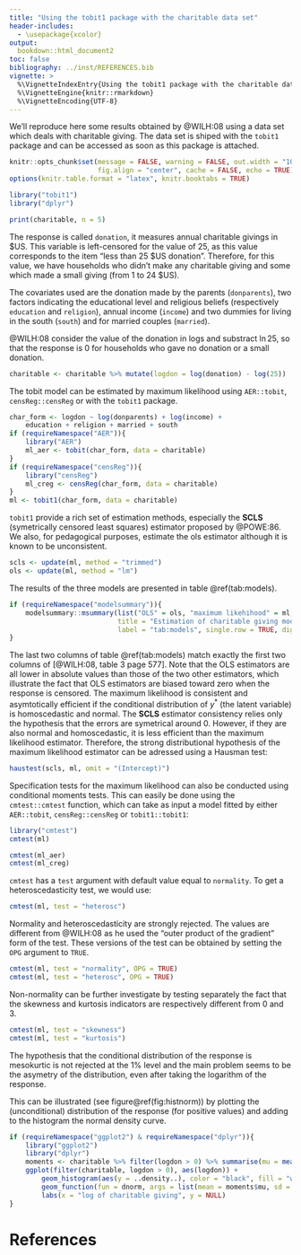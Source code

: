 ```yaml
---
title: "Using the tobit1 package with the charitable data set"
header-includes:
  - \usepackage{xcolor}
output: 
  bookdown::html_document2
toc: false
bibliography: ../inst/REFERENCES.bib
vignette: >
  %\VignetteIndexEntry{Using the tobit1 package with the charitable data set}
  %\VignetteEngine{knitr::rmarkdown}
  %\VignetteEncoding{UTF-8}
---
```


We'll reproduce here some results obtained by @WILH:08 using a data
set which deals with charitable giving. The data set is shiped with
the `tobit1` package and can be accessed as soon as this package is
attached.

```r
knitr::opts_chunk$set(message = FALSE, warning = FALSE, out.width = "100%",
                      fig.align = "center", cache = FALSE, echo = TRUE)
options(knitr.table.format = "latex", knitr.booktabs = TRUE)
```

```r
library("tobit1")
library("dplyr")
```

```r
print(charitable, n = 5)
```

The response is called `donation`, it measures annual charitable
givings in $US. This variable is left-censored for the value of 25, as
this value corresponds to the item "less than 25 $US
donation". Therefore, for this value, we have households who didn't
make any charitable giving and some which made a small giving (from 1
to 24 $US).

The covariates used are the donation made by the parents
(`donparents`), two factors indicating the educational level and
religious beliefs (respectively `education` and `religion`), annual
income (`income`) and two dummies for living in the south (`south`)
and for married couples (`married`). 

@WILH:08 consider the value of the donation in logs and substract $\ln
25$, so that the response is 0 for households who gave no donation or
a small donation.


```r
charitable <- charitable %>% mutate(logdon = log(donation) - log(25))
```

The tobit model can be estimated by maximum likelihood using
`AER::tobit`, `censReg::censReg` or with the `tobit1` package. 


```r
char_form <- logdon ~ log(donparents) + log(income) +
    education + religion + married + south
if (requireNamespace("AER")){
    library("AER")
    ml_aer <- tobit(char_form, data = charitable)
}
if (requireNamespace("censReg")){
    library("censReg")
    ml_creg <- censReg(char_form, data = charitable)
}
ml <- tobit1(char_form, data = charitable)
```

`tobit1` provide a rich set of estimation methods, especially the
**SCLS** (symetrically censored least squares) estimator proposed by
@POWE:86. We also, for pedagogical purposes, estimate the ols
estimator although it is known to be unconsistent.


```r
scls <- update(ml, method = "trimmed")
ols <- update(ml, method = "lm")
```

The results of the three models are presented in table
\@ref(tab:models).


```r
if (requireNamespace("modelsummary")){
    modelsummary::msummary(list("OLS" = ols, "maximum likehihood" = ml, "SCLS" = scls),
                           title = "Estimation of charitable giving models",
                           label = "tab:models", single.row = TRUE, digits = 3)
}
```

The last two columns of table \@ref(tab:models) match exactly the
first two columns of [@WILH:08, table 3 page 577]. Note that the OLS
estimators are all lower in absolute values than those of the two
other estimators, which illustrate the fact that OLS estimators are
biased toward zero when the response is censored. The maximum
likelihood is consistent and asymtotically efficient if the
conditional distribution of $y^*$ (the latent variable) is
homoscedastic and normal. The **SCLS** estimator consistency relies
only the hypothesis that the errors are symetrical around 0. However,
if they are also normal and homoscedastic, it is less efficient than
the maximum likelihood estimator. Therefore, the strong distributional
hypothesis of the maximum likelihood estimator can be adressed using a
Hausman test:


```r
haustest(scls, ml, omit = "(Intercept)")
```

Specification tests for the maximum likelihood can also be conducted
using conditional moments tests. This can easily be done using the
`cmtest::cmtest` function, which can take as input a model fitted by
either `AER::tobit`, `censReg::censReg` or `tobit1::tobit1`:


```r
library("cmtest")
cmtest(ml)
```

```r
cmtest(ml_aer)
cmtest(ml_creg)
```

`cmtest` has a `test` argument with default value equal to
`normality`. To get a heteroscedasticity test, we would use:

```r
cmtest(ml, test = "heterosc")
```
Normality and heteroscedasticity are strongly rejected. The values are
different from @WILH:08 as he used the "outer product of the gradient"
form of the test. These versions of the test can be obtained by
setting the `OPG` argument to `TRUE`.

```r
cmtest(ml, test = "normality", OPG = TRUE)
cmtest(ml, test = "heterosc", OPG = TRUE)
```

Non-normality can be further investigate by testing separately
the fact that the skewness and kurtosis indicators are respectively
different from 0 and 3.

```r
cmtest(ml, test = "skewness")
cmtest(ml, test = "kurtosis")
```

The hypothesis that the conditional distribution of the response is
mesokurtic is not rejected at the 1% level and the main problem seems
to be the asymetry of the distribution, even after taking the
logarithm of the response. 

This can be illustrated (see figure\@ref(fig:histnorm)) by plotting the
(unconditional) distribution of the response (for positive values) and
adding to the histogram the normal density curve.


```r
if (requireNamespace("ggplot2") & requireNamespace("dplyr")){
    library("ggplot2")
    library("dplyr")
    moments <- charitable %>% filter(logdon > 0) %>% summarise(mu = mean(logdon), sigma = sd(logdon))
    ggplot(filter(charitable, logdon > 0), aes(logdon)) +
        geom_histogram(aes(y = ..density..), color = "black", fill = "white", bins = 10) +
        geom_function(fun = dnorm, args = list(mean = moments$mu, sd = moments$sigma)) +
        labs(x = "log of charitable giving", y = NULL)
}
```

# References
